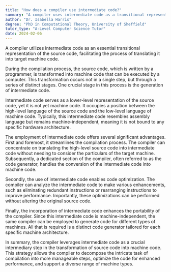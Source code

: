 ```yaml
---
title: "How does a compiler use intermediate code?"
summary: "A compiler uses intermediate code as a transitional representation of the source code, simplifying the translation into target machine code."
author: "Dr. Isabella Harris"
degree: "PhD in Computational Theory, University of Sheffield"
tutor_type: "A-Level Computer Science Tutor"
date: 2024-02-06
---
```


A compiler utilizes intermediate code as an essential transitional representation of the source code, facilitating the process of translating it into target machine code.

During the compilation process, the source code, which is written by a programmer, is transformed into machine code that can be executed by a computer. This transformation occurs not in a single step, but through a series of distinct stages. One crucial stage in this process is the generation of intermediate code.

Intermediate code serves as a lower-level representation of the source code, yet it is not yet machine code. It occupies a position between the high-level language of the source code and the low-level language of machine code. Typically, this intermediate code resembles assembly language but remains machine-independent, meaning it is not bound to any specific hardware architecture.

The employment of intermediate code offers several significant advantages. First and foremost, it streamlines the compilation process. The compiler can concentrate on translating the high-level source code into intermediate code without needing to consider the particulars of the target machine. Subsequently, a dedicated section of the compiler, often referred to as the code generator, handles the conversion of the intermediate code into machine code.

Secondly, the use of intermediate code enables code optimization. The compiler can analyze the intermediate code to make various enhancements, such as eliminating redundant instructions or rearranging instructions to improve performance. Importantly, these optimizations can be performed without altering the original source code.

Finally, the incorporation of intermediate code enhances the portability of the compiler. Since this intermediate code is machine-independent, the same compiler can be employed to generate code for different types of machines. All that is required is a distinct code generator tailored for each specific machine architecture.

In summary, the compiler leverages intermediate code as a crucial intermediary step in the transformation of source code into machine code. This strategy allows the compiler to decompose the intricate task of compilation into more manageable steps, optimize the code for enhanced performance, and support a diverse range of machine types.
    